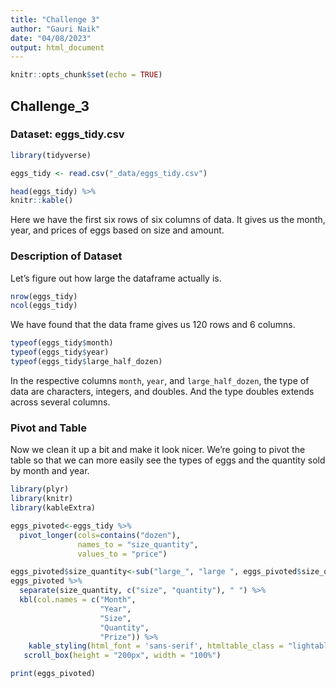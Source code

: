 ```yaml
---
title: "Challenge 3"
author: "Gauri Naik"
date: "04/08/2023"
output: html_document
---
```


```r
knitr::opts_chunk$set(echo = TRUE)
```

## Challenge_3

### Dataset: eggs_tidy.csv

```r
library(tidyverse)

eggs_tidy <- read.csv("_data/eggs_tidy.csv")

head(eggs_tidy) %>%
knitr::kable()
```

Here we have the first six rows of six columns of data. It gives us the month, year, and prices of eggs based on size and amount.

### Description of Dataset

Let's figure out how large the dataframe actually is.

```r
nrow(eggs_tidy)
ncol(eggs_tidy)
```

We have found that the data frame gives us 120 rows and 6 columns.

```r
typeof(eggs_tidy$month)
typeof(eggs_tidy$year)
typeof(eggs_tidy$large_half_dozen)
```

In the respective columns `month`, `year`, and `large_half_dozen`, the type of data are characters, integers, and doubles. And the type doubles extends across several columns.

### Pivot and Table

Now we clean it up a bit and make it look nicer. We're going to pivot the table so that we can more easily see the types of eggs and the quantity sold by month and year.

```r
library(plyr)
library(knitr)
library(kableExtra)
```

```r
eggs_pivoted<-eggs_tidy %>%
  pivot_longer(cols=contains("dozen"), 
               names_to = "size_quantity",
               values_to = "price")

eggs_pivoted$size_quantity<-sub("large_", "large ", eggs_pivoted$size_quantity)
eggs_pivoted %>%
  separate(size_quantity, c("size", "quantity"), " ") %>%
  kbl(col.names = c("Month", 
                    "Year", 
                    "Size", 
                    "Quantity", 
                    "Prize")) %>%
    kable_styling(html_font = 'sans-serif', htmltable_class = "lightable-minimal") %>%
   scroll_box(height = "200px", width = "100%")

print(eggs_pivoted)
               
```
